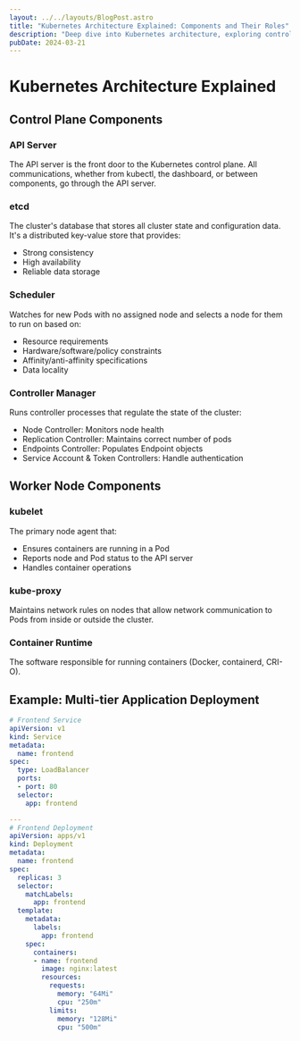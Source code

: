 ```yaml
---
layout: ../../layouts/BlogPost.astro
title: "Kubernetes Architecture Explained: Components and Their Roles"
description: "Deep dive into Kubernetes architecture, exploring control plane components, worker nodes, and how they work together."
pubDate: 2024-03-21
---
```


# Kubernetes Architecture Explained

## Control Plane Components

### API Server
The API server is the front door to the Kubernetes control plane. All communications, whether from kubectl, the dashboard, or between components, go through the API server.

### etcd
The cluster's database that stores all cluster state and configuration data. It's a distributed key-value store that provides:
- Strong consistency
- High availability
- Reliable data storage

### Scheduler
Watches for new Pods with no assigned node and selects a node for them to run on based on:
- Resource requirements
- Hardware/software/policy constraints
- Affinity/anti-affinity specifications
- Data locality

### Controller Manager
Runs controller processes that regulate the state of the cluster:
- Node Controller: Monitors node health
- Replication Controller: Maintains correct number of pods
- Endpoints Controller: Populates Endpoint objects
- Service Account & Token Controllers: Handle authentication

## Worker Node Components

### kubelet
The primary node agent that:
- Ensures containers are running in a Pod
- Reports node and Pod status to the API server
- Handles container operations

### kube-proxy
Maintains network rules on nodes that allow network communication to Pods from inside or outside the cluster.

### Container Runtime
The software responsible for running containers (Docker, containerd, CRI-O).

## Example: Multi-tier Application Deployment

```yaml
# Frontend Service
apiVersion: v1
kind: Service
metadata:
  name: frontend
spec:
  type: LoadBalancer
  ports:
  - port: 80
  selector:
    app: frontend

---
# Frontend Deployment
apiVersion: apps/v1
kind: Deployment
metadata:
  name: frontend
spec:
  replicas: 3
  selector:
    matchLabels:
      app: frontend
  template:
    metadata:
      labels:
        app: frontend
    spec:
      containers:
      - name: frontend
        image: nginx:latest
        resources:
          requests:
            memory: "64Mi"
            cpu: "250m"
          limits:
            memory: "128Mi"
            cpu: "500m"
```